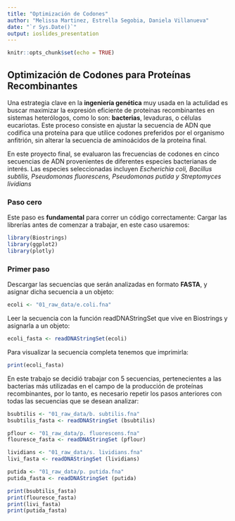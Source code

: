 ```yaml
---
title: "Optimización de Codones"
author: "Melissa Martinez, Estrella Segobia, Daniela Villanueva"
date: "`r Sys.Date()`"
output: ioslides_presentation
---
```


```r
knitr::opts_chunk$set(echo = TRUE)
```

## Optimización de Codones para Proteínas Recombinantes

Una estrategia clave en la **ingeniería genética** muy usada en la actulidad es buscar maximizar la expresión eficiente de proteínas recombinantes en sistemas heterólogos, como lo son: **bacterias**, levaduras, o células eucariotas. Este proceso consiste en ajustar la secuencia de ADN que codifica una proteína para que utilice codones preferidos por el organismo anfitrión, sin alterar la secuencia de aminoácidos de la proteína final.\

En este proyecto final, se evaluaron las frecuencias de codones en cinco secuencias de ADN provenientes de diferentes especies bacterianas de interés. Las especies seleccionadas incluyen *Escherichia coli, Bacillus subtilis, Pseudomonas fluorescens, Pseudomonas putida y Streptomyces lividians*

### Paso cero

Este paso es **fundamental** para correr un código correctamente: Cargar las librerías antes de comenzar a trabajar, en este caso usaremos:

```r
library(Biostrings)
library(ggplot2)
library(plotly)
```

### Primer paso

Descargar las secuencias que serán analizadas en formato **FASTA**, y asignar dicha secuencia a un objeto:

```r
ecoli <- "01_raw_data/e.coli.fna"
```

Leer la secuencia con la función readDNAStringSet que vive en Biostrings y asignarla a un objeto:

```r
ecoli_fasta <- readDNAStringSet(ecoli)
```

Para visualizar la secuencia completa tenemos que imprimirla:

```r
print(ecoli_fasta)
```

En este trabajo se decidió trabajar con 5 secuencias, pertenecientes a las bacterias más utilizadas en el campo de la producción de proteínas recombinantes, por lo tanto, es necesario repetir los pasos anteriores con todas las secuencias que se desean analizar:

```r
bsubtilis <- "01_raw_data/b. subtilis.fna"
bsubtilis_fasta <- readDNAStringSet (bsubtilis)

pflour <- "01_raw_data/p. fluorescens.fna"
flouresce_fasta <- readDNAStringSet (pflour)

lividians <- "01_raw_data/s. lividians.fna"
livi_fasta <- readDNAStringSet (lividians)

putida <- "01_raw_data/p. putida.fna"
putida_fasta <- readDNAStringSet (putida)

print(bsubtilis_fasta)
print(flouresce_fasta)
print(livi_fasta)
print(putida_fasta)

```
